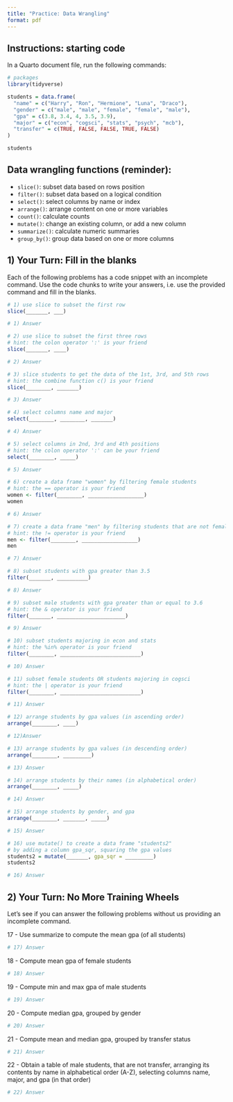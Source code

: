 ```yaml
---
title: "Practice: Data Wrangling"
format: pdf
---
```


## Instructions: starting code

In a Quarto document file, run the following commands:

```r
# packages
library(tidyverse)
```


```r
students = data.frame(
  "name" = c("Harry", "Ron", "Hermione", "Luna", "Draco"),
  "gender" = c("male", "male", "female", "female", "male"),
  "gpa" = c(3.8, 3.4, 4, 3.5, 3.9),
  "major" = c("econ", "cogsci", "stats", "psych", "mcb"),
  "transfer" = c(TRUE, FALSE, FALSE, TRUE, FALSE)
)

students
```


## Data wrangling functions (reminder):

- `slice()`: subset data based on rows position
- `filter()`: subset data based on a logical condition
- `select()`: select columns by name or index
- `arrange()`: arrange content on one or more variables
- `count()`: calculate counts
- `mutate()`: change an existing column, or add a new column
- `summarize()`: calculate numeric summaries
- `group_by()`: group data based on one or more columns


## 1) Your Turn: Fill in the blanks

Each of the following problems has a code snippet with an incomplete command. 
Use the code chunks to write your answers, i.e. use the provided command and
fill in the blanks.

\vspace{5mm}

```r
# 1) use slice to subset the first row
slice(_______, ___)
```

```r
# 1) Answer

```

\vspace{5mm}

```r
# 2) use slice to subset the first three rows
# hint: the colon operator ':' is your friend
slice(_______, ____)
```

```r
# 2) Answer

```

\vspace{5mm}

```r
# 3) slice students to get the data of the 1st, 3rd, and 5th rows
# hint: the combine function c() is your friend
slice(________, _______)
```

```r
# 3) Answer

```

\vspace{5mm}

```r
# 4) select columns name and major
select(________, ________, _______)
```

```r
# 4) Answer

```

\vspace{5mm}

```r
# 5) select columns in 2nd, 3rd and 4th positions
# hint: the colon operator ':' can be your friend
select(________, _____)
```

```r
# 5) Answer

```

\vspace{5mm}

```r
# 6) create a data frame "women" by filtering female students
# hint: the == operator is your friend
women <- filter(________, __________________)
women
```

```r
# 6) Answer

```

\vspace{5mm}

```r
# 7) create a data frame "men" by filtering students that are not female
# hint: the != operator is your friend
men <- filter(________, __________________)
men
```

```r
# 7) Answer

```

\vspace{5mm}

```r
# 8) subset students with gpa greater than 3.5
filter(_______, __________)
```

```r
# 8) Answer

```

\vspace{5mm}

```r
# 9) subset male students with gpa greater than or equal to 3.6
# hint: the & operator is your friend
filter(_______, ______________________)
```

```r
# 9) Answer

```

\vspace{5mm}

```r
# 10) subset students majoring in econ and stats
# hint: the %in% operator is your friend
filter(________, __________________________)
```

```r
# 10) Answer

```

\vspace{5mm}

```r
# 11) subset female students OR students majoring in cogsci
# hint: the | operator is your friend
filter(________, __________________________)
```

```r
# 11) Answer

```

\vspace{5mm}

```r
# 12) arrange students by gpa values (in ascending order)
arrange(________, ____)
```

```r
# 12)Answer

```

\vspace{5mm}

```r
# 13) arrange students by gpa values (in descending order)
arrange(________, _________)
```

```r
# 13) Answer

```

\vspace{5mm}

```r
# 14) arrange students by their names (in alphabetical order)
arrange(________, _____)
```

```r
# 14) Answer

```

\vspace{5mm}

```r
# 15) arrange students by gender, and gpa
arrange(________, _______, _____)
```

```r
# 15) Answer

```

\vspace{5mm}

```r
# 16) use mutate() to create a data frame "students2" 
# by adding a column gpa_sqr, squaring the gpa values
students2 = mutate(_______, gpa_sqr = _________)
students2
```

```r
# 16) Answer

```

\vspace{5mm}


## 2) Your Turn: No More Training Wheels

Let's see if you can answer the following problems without us providing an
incomplete command.

17 - Use summarize to compute the mean gpa (of all students)

```r
# 17) Answer

```

\vspace{5mm}

18 - Compute mean gpa of female students

```r
# 18) Answer

```

\vspace{5mm}

19 - Compute min and max gpa of male students

```r
# 19) Answer

```

\vspace{5mm}

20 - Compute median gpa, grouped by gender

```r
# 20) Answer

```

\vspace{5mm}

21 - Compute mean and median gpa, grouped by transfer status

```r
# 21) Answer

```

\vspace{5mm}

22 - Obtain a table of male students, that are not transfer, arranging its 
contents by name in alphabetical order (A-Z), selecting columns name, 
major, and gpa (in that order) 

```r
# 22) Answer

```
